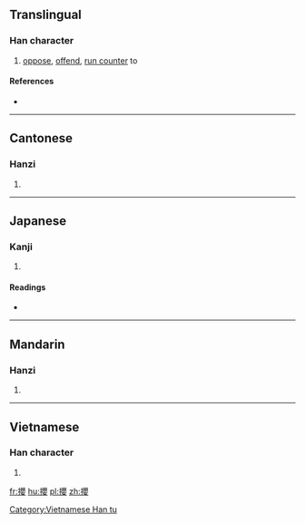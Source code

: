 {{also|撄}}
==Translingual==

===Han character===
{{Han char|rn=64|rad=手|as=17|sn=20|four=56044|canj=QBCV|ids=⿰扌嬰}}

# [[oppose]], [[offend]], [[run counter]] to

====References====
* {{Han ref|kx=0463.080|dkj=12986|dj=0812.150|hdz=31984.130|uh=6516|ud=25878|bh=F44C|bd=62540}}

----

==Cantonese==

===Hanzi===
{{yue-hanzi|jyut=[[jing1]]|y=ying1|sim=撄}}

# {{defn|lang=yue|sort=手17}}

----

==Japanese==

===Kanji===
{{ja-kanji|grade=|rs=手17}}

# {{defn|lang=ja|sort=手17}}

====Readings====
* {{ja-readings|on=[[えい]] (ei), [[よう]] (yō)|kun=[[せむる]] (semuru)}}

----

==Mandarin==

===Hanzi===
{{cmn-hanzi|sim=撄|pin=[[yīng]] ([[ying1]]), [[rǎng]] ([[rang3]]), [[ràng]] ([[rang4]])|wg=ying<sup>1</sup>, jang<sup>3</sup>, jang<sup>4</sup>}}

# {{defn|lang=cmn|sort=手17}}

----

==Vietnamese==

===Han character===
{{vi-readings|rs=手17|hanviet=anh}}

# {{defn|lang=vi|sort=手17}}

[[Category:Vietnamese Han tu]]

[[fr:攖]]
[[hu:攖]]
[[pl:攖]]
[[zh:攖]]